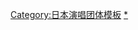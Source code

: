 {{Navbox Musical artist
| name   = 生物股長
| title  = [[生物股長]]
| background = group_or_band
| above = '''[[吉岡聖惠]]'''（主唱） - '''[[水野良樹]]'''（團長兼吉他手） - '''[[山下穗尊]]'''（吉他手兼口琴）
| group1 = 單曲
|  list1 = [[SAKURA (生物股長單曲)|SAKURA]] - [[HANABI]] - [[戀愛少女]] -  [[流星奇蹟]] - [[耀眼的人/青春之扉|耀眼的人／青春之扉]] -  [[夏空的塗鴉/青春線|夏空的塗鴉／青春線]] - [[茜色的約定]] - [[如櫻花般美好的你]] - [[想回去了啊]] - [[青鳥 (生物股長單曲)|青鳥]] - [[Planetarium]] - [[搖擺不定的羅曼蒂克]] - [[兩人 (生物股長單曲)|兩人]] - [[螢之光 (生物股長單曲)|螢之光]] - [[YELL/JOYFUL|YELL／JOYFUL]] - [[笑中帶淚]] - [[鄉愁 (生物股長單曲)|鄉愁]] - [[感謝 (生物股長單曲)|感謝]] - [[因為有你 (生物股長單曲)|因為有你]] - [[開心大笑/NEW WORLD MUSIC|開心大笑／NEW WORLD MUSIC]] - [[向前走 (單曲)|向前走]] -  [[總有一天 (生物股長單曲)|總有一天]] - [[春之歌]] - [[隨著風吹]] - [[1 2 3 ～恋爱开始～]] - [[笑颜]] - [[停不住的情歌]] - [[热情光谱/若泪水消失]] - [[GOLDEN GIRL]] - [[你 (生物股長單曲)|你]] - [[愛與和平！/夢題～走向遠方～ ]]
| group2 = 專輯
|  list2 = {{Navbox subgroup
|groupstyle=
|liststyle=
|evenstyle  = 
| group1 = 地下時期專輯
|  list1 = 誠に僭越ながらファーストアルバムを拵えました… - 七色こんにゃく - 人生すごろくだべ。
| group2 = 錄音室專輯
|  list2 = [[櫻花盛開的街道故事]] - [[LIFE ALBUM]] - [[My song Your song]] - [[啟程之歌 (專輯)|啟程之歌]] - [[NEWTRAL]] - [[I (生物股長專輯)|I]] - [[FUN! FUN! FANFARE!]]
| group3 = 精選輯
|  list3 = [[生物百科圖鑑～團員精選～]] - [[抒情套餐]]
| group4 = 跨刀創作專輯
|  list4 = 14プリンセス 〜PRINCESS PRINCESS CHILDREN〜  - BLEACH THE BEST - 恋のうた - しあわせになれるうた - Wonderful Tunes〜Love Winter〜 -JUDY AND MARY 15th Anniversary Tribute Album - Shout at YUMING ROCKS - BEST HIT NARUTO
}}
| group3 = 影像作品
|  list3 = {{Navbox subgroup
|groupstyle=
|liststyle=
|evenstyle  = 
| group1 = PV集
|  list1 = [[非常影「象」]]
| group2 = 演唱會
|  list2 = [[生物股長的大家 你棉好呀-！！2010～全部都是Arena！！！～]]  - [[2011生物股長之每個倫都來SHOW一夏嗨到翻！！！]]
}}
| group4 = 廣播節目
|  list4 =  いきものがかりの歌ものばかり - いきものがかり吉岡聖恵のオールナイトニッポン - いきものがかりのgarden★party
| group5 = 相關條目
|  list5 = いきものカード - [[Cube Group]] - [[Epic Records Japan Inc.]]}}
<noinclude>
{{collapsible option}}
[[Category:日本演唱团体模板]]
[[Category:生物股長|*]]
</noinclude>